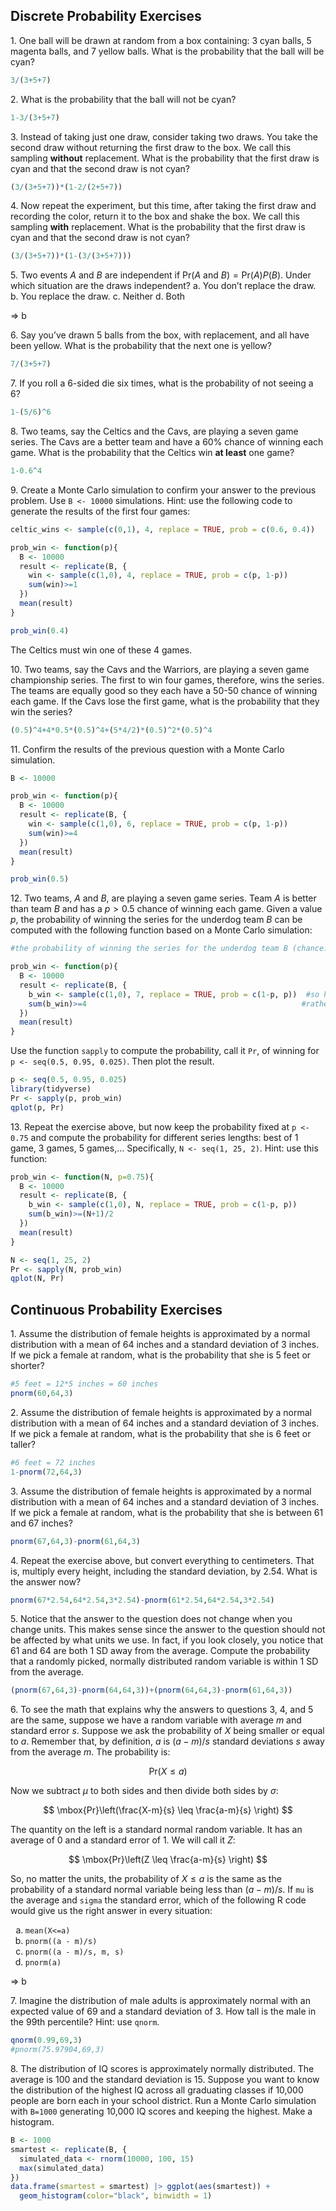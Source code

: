 ## Discrete Probability Exercises

1\. One ball will be drawn at random from a box containing: 3 cyan balls, 5 magenta balls, and 7 yellow balls. What is the probability that the ball will be cyan?
```r
3/(3+5+7)
```


2\. What is the probability that the ball will not be cyan?
```r
1-3/(3+5+7)
```


3\. Instead of taking just one draw, consider taking two draws. You take the second draw without returning the first draw to the box. We call this sampling **without** replacement. What is the probability that the first draw is cyan and that the second draw is not cyan?
```r
(3/(3+5+7))*(1-2/(2+5+7))
```


4\. Now repeat the experiment, but this time, after taking the first draw and recording the color, return it to the box and shake the box. We call this sampling **with** replacement. What is the probability that the first draw is cyan and that the second draw is not cyan?
```r
(3/(3+5+7))*(1-(3/(3+5+7)))
```


5\. Two events $A$ and $B$ are independent if $\mbox{Pr}(A \mbox{ and } B) = \mbox{Pr}(A) P(B)$. Under which situation are the draws independent?
a. You don't replace the draw.
b. You replace the draw.
c. Neither
d. Both

=> b


6\. Say you’ve drawn 5 balls from the box, with replacement, and all have been yellow. What is the probability that the next one is yellow? 
```r
7/(3+5+7)
```


7\. If you roll a 6-sided die six times, what is the probability of not seeing a 6?
```r
1-(5/6)^6
```


8\. Two teams, say the Celtics and the Cavs, are playing a seven game series. The Cavs are a better team and have a 60% chance of winning each game. What is the probability that the Celtics win **at least** one game?
```r
1-0.6^4
```


9\. Create a Monte Carlo simulation to confirm your answer to the previous problem. Use `B <- 10000` simulations. Hint: use the following code to generate the results of the first four games:

```r
celtic_wins <- sample(c(0,1), 4, replace = TRUE, prob = c(0.6, 0.4))

prob_win <- function(p){
  B <- 10000
  result <- replicate(B, {
    win <- sample(c(1,0), 4, replace = TRUE, prob = c(p, 1-p))
    sum(win)>=1
  })
  mean(result)
}

prob_win(0.4)
```
The Celtics must win one of these 4 games.

10\. Two teams, say the Cavs and the Warriors, are playing a seven game championship series. The first to win four games, therefore, wins the series. The teams are equally good so they each have a 50-50 chance of winning each game. If the Cavs lose the first game, what is the probability that they win the series?
```r
(0.5)^4+4*0.5*(0.5)^4+(5*4/2)*(0.5)^2*(0.5)^4
```


11\. Confirm the results of the previous question with a Monte Carlo simulation.
```r
B <- 10000

prob_win <- function(p){
  B <- 10000
  result <- replicate(B, {
    win <- sample(c(1,0), 6, replace = TRUE, prob = c(p, 1-p))
    sum(win)>=4
  })
  mean(result)
}

prob_win(0.5)
```


12\. Two teams, $A$ and $B$, are playing a seven game series. Team $A$ is better than team $B$ and has a $p>0.5$ chance of winning each game. Given a value $p$, the probability of winning the series for the underdog team $B$ can be computed with the following function based on a Monte Carlo simulation:

```r
#the probability of winning the series for the underdog team B (chance: 1-p)

prob_win <- function(p){
  B <- 10000
  result <- replicate(B, {
    b_win <- sample(c(1,0), 7, replace = TRUE, prob = c(1-p, p))  #so here, prob = c(1-p, p)
    sum(b_win)>=4                                                #rather than prob = c(p, 1-p)
  })
  mean(result)
}
```

Use the function `sapply` to compute the probability, call it `Pr`, of winning for `p <- seq(0.5, 0.95, 0.025)`. Then plot the result.
```r
p <- seq(0.5, 0.95, 0.025)
library(tidyverse)
Pr <- sapply(p, prob_win)
qplot(p, Pr)
```


13\. Repeat the exercise above, but now keep the probability fixed at `p <- 0.75` and compute the probability for different series lengths: best of 1 game, 3 games, 5 games,... Specifically, `N <- seq(1, 25, 2)`. Hint: use this function:

```r
prob_win <- function(N, p=0.75){
  B <- 10000
  result <- replicate(B, {
    b_win <- sample(c(1,0), N, replace = TRUE, prob = c(1-p, p))
    sum(b_win)>=(N+1)/2
  })
  mean(result)
}

N <- seq(1, 25, 2)
Pr <- sapply(N, prob_win)
qplot(N, Pr)
```

## Continuous Probability Exercises

1\. Assume the distribution of female heights is approximated by a normal distribution with a mean of 64 inches and a standard deviation of 3 inches. If we pick a female at random, what is the probability that she is 5 feet or shorter? 
```r
#5 feet = 12*5 inches = 60 inches
pnorm(60,64,3)
```


2\. Assume the distribution of female heights is approximated by a normal distribution with a mean of 64 inches and a standard deviation of 3 inches. If we pick a female at random, what is the probability that she is 6 feet or taller? 
```r
#6 feet = 72 inches
1-pnorm(72,64,3)
```


3\. Assume the distribution of female heights is approximated by a normal distribution with a mean of 64 inches and a standard deviation of 3 inches. If we pick a female at random, what is the probability that she is between 61 and 67 inches?
```r
pnorm(67,64,3)-pnorm(61,64,3)
```


4\. Repeat the exercise above, but convert everything to centimeters. That is, multiply every height, including the standard deviation, by 2.54. What is the answer now?
```r
pnorm(67*2.54,64*2.54,3*2.54)-pnorm(61*2.54,64*2.54,3*2.54)
```


5\. Notice that the answer to the question does not change when you change units. This makes sense since the answer to the question should not be affected by what units we use. In fact, if you look closely, you notice that 61 and 64 are both 1 SD away from the average. Compute the probability that a randomly picked, normally distributed random variable is within 1 SD from the average.
```r
(pnorm(67,64,3)-pnorm(64,64,3))+(pnorm(64,64,3)-pnorm(61,64,3))
```


6\. To see the math that explains why the answers to questions 3, 4, and 5 are the same, suppose we have a random variable with average $m$ and standard error $s$. Suppose we ask the probability of $X$ being smaller or equal to $a$. Remember that, by definition, $a$ is $(a - m)/s$ standard deviations $s$ away from the average $m$. The probability is: 

$$
\mbox{Pr}(X \leq a)
$$

Now we subtract $\mu$ to both sides and then divide both sides by $\sigma$:

$$
\mbox{Pr}\left(\frac{X-m}{s} \leq \frac{a-m}{s} \right)
$$

The quantity on the left is a standard normal random variable. It has an average of 0 and a standard error of 1. We will call it $Z$:

$$
\mbox{Pr}\left(Z \leq \frac{a-m}{s} \right)
$$

So, no matter the units, the probability of $X\leq a$ is the same as the probability of a standard normal variable being less than $(a - m)/s$. If `mu` is the average and `sigma` the standard error, which of the following R code would give us the right answer in every situation:

a. `mean(X<=a)`
b. `pnorm((a - m)/s)`
c. `pnorm((a - m)/s, m, s)`
d. `pnorm(a)`

=> b

7\. Imagine the distribution of male adults is approximately normal with an expected value of 69 and a standard deviation of 3. How tall is the male in the 99th percentile? Hint: use `qnorm`.
```r
qnorm(0.99,69,3)
#pnorm(75.97904,69,3)
```


8\. The distribution of IQ scores is approximately normally distributed. The average is 100 and the standard deviation is 15. Suppose you want to know the distribution of the highest IQ across all graduating classes if 10,000 people are born each in your school district. Run a Monte Carlo simulation with `B=1000` generating 10,000 IQ scores and keeping the highest. Make a histogram.
```r
B <- 1000
smartest <- replicate(B, {
  simulated_data <- rnorm(10000, 100, 15)
  max(simulated_data)
})
data.frame(smartest = smartest) |> ggplot(aes(smartest)) + 
  geom_histogram(color="black", binwidth = 1) 
```

